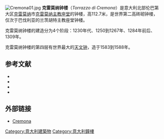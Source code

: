 [[Image:Cremona01.jpg|right]]
'''克雷莫纳钟楼'''（''Torrazzo di Cremona''）是意大利北部伦巴第大区[[克雷莫纳|克雷莫纳]]市[[克雷莫纳主教座堂|克雷莫纳主教座堂]]的钟楼，高112.7米，是世界第二高砖砌钟楼，仅次于巴伐利亚的兰茨胡特主教座堂钟楼。

克雷莫纳钟楼的建造分为4个阶段：1230年代、1250到1267年、1284年前后、1309年。

克雷莫纳钟楼的第四层有世界最大的[[天文钟|天文钟]]，造于1583到1588年。

== 参考文献==
* {{cite book|first=G.|last=Galeati|title=Il Torrazzo di Cremona|year=1928|location=Cremona}}
* {{cite book|first=M.T.|last=Saracino|title=Il Torrazzo ed il suo restauro|year=1978|location=Cremona}}
* {{cite book|first=F.|last=Loffi|title=Il Torrazzo di Cremona|year=1987|location=Cremona}}
* {{cite book|first=P.|last=Ghidotti|title=Il Torrazzo di Cremona. Archeologia e storia di un monumento medievale}}

== 外部链接 ==
*[https://web.archive.org/web/20060607071401/http://www.rccr.cremona.it/doc_comu/engl_turismo_index.html Cremona] 

{{coord|45.133758|10.025159|type:landmark|display=title}}
{{模板:Landmarks of Lombardy}}

[[Category:意大利建築物|Category:意大利建築物]]
[[Category:意大利鐘樓|Category:意大利鐘樓]]